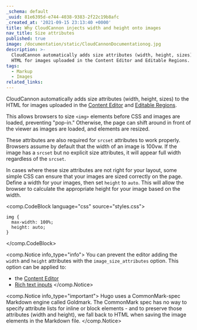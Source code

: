 ```yaml
---
_schema: default
_uuid: 81e6395d-e744-4038-9383-2f22c19b8afc
_created_at: '2021-09-15 23:13:40 +0000'
title: Why CloudCannon injects width and height onto images
nav_title: Size attributes
published: true
image: /documentation/static/CloudCannonDocumentationog.jpg
description: >-
  CloudCannon automatically adds size attributes (width, height, sizes) to the
  HTML for images uploaded in the Content Editor and Editable Regions.
tags:
  - Markup
  - Images
related_links:
---
```


CloudCannon automatically adds size attributes (width, height, sizes) to the HTML for images uploaded in the [Content Editor](/documentation/articles/the-content-editor/) and [Editable Regions](/documentation/articles/define-editable-regions-in-your-html/).

This allows browsers to size `<img>` elements before CSS and images are loaded, preventing "pop-in." Otherwise, the page can shift around in front of the viewer as images are loaded, and elements are resized.

These attributes are also required for `srcset` attributes to work properly. Browsers assume by default that the width of an image is 100vw. If the image has a `srcset` but no explicit size attributes, it will appear full width regardless of the `srcset`.

In cases where these size attributes are not right for your layout, some simple CSS can ensure that your images are sized correctly on the page. Define a width for your images, then set `height` to `auto`. This will allow the browser to calculate the appropriate height for your image based on the width.

<comp.CodeBlock language="css" source="styles.css">
```
img {
  max-width: 100%;
  height: auto;
}
```
</comp.CodeBlock>

<comp.Notice info_type="info">
  You can prevent the editor adding the `width` and `height` attributes with the `image_size_attributes` option. This option can be applied to:

  * the [Content Editor](/documentation/articles/configuring-toolbars/#image-options)
  * [Rich text inputs](/documentation/articles/what-is-a-rich-text-input/#block-content)
</comp.Notice>

<comp.Notice info_type="important">
  Hugo uses a CommonMark-spec Markdown engine called Goldmark. The
  CommonMark spec has no way to specify attribute lists for inline
  or block elements - and to preserve those attributes (width and
  height), we fall back to HTML when saving the image elements in
  the Markdown file.
</comp.Notice>